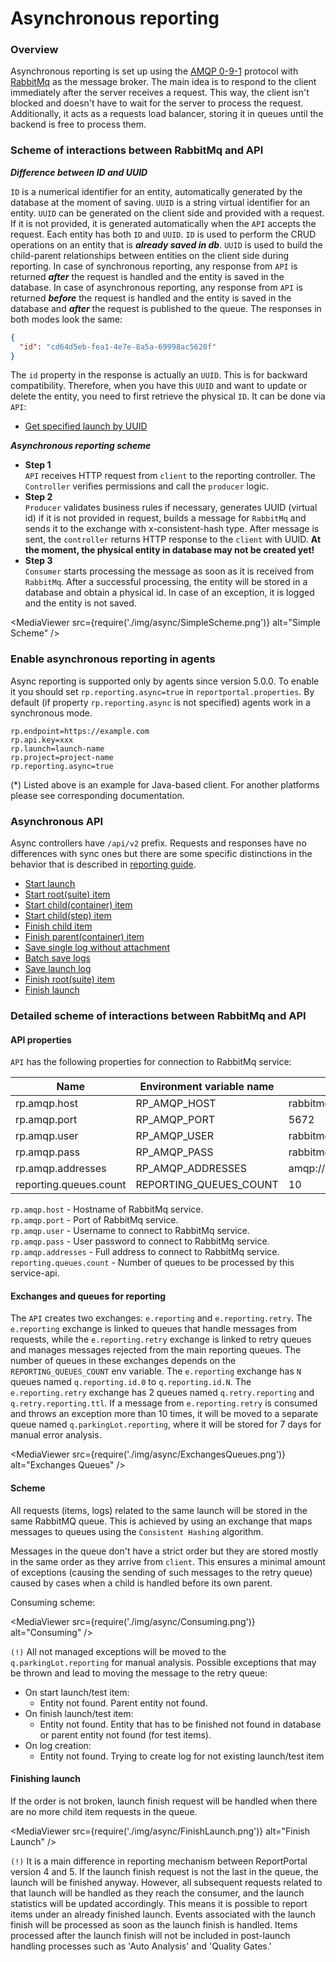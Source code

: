 # Asynchronous reporting

### Overview

Asynchronous reporting is set up using the [AMQP 0-9-1](https://www.rabbitmq.com/tutorials/amqp-concepts.html) protocol with
[RabbitMq](https://www.rabbitmq.com) as the message broker.
The main idea is to respond to the client immediately after the server receives a request. This way, the client isn't blocked and doesn't have to wait for the server to process the request.
Additionally, it acts as a requests load balancer, storing it in queues until the backend is free to process them.

### Scheme of interactions between RabbitMq and API

***Difference between ID and UUID***  

`ID` is a numerical identifier for an entity, automatically generated by the database at the moment of saving.
`UUID` is a string virtual identifier for an entity. `UUID` can be generated on the client side and provided with a request. If it is not provided,
it is generated automatically when the `API` accepts the request.
Each entity has both `ID` and `UUID`. `ID` is used to perform the CRUD operations on an entity that is ***already saved in db***.
`UUID` is used to build the child-parent relationships between entities on the client side during reporting.
In case of synchronous reporting, any response from `API` is returned ***after*** the request is handled and the entity is saved in the database.
In case of asynchronous reporting, any response from `API` is returned ***before*** the request is handled and the entity is saved in the database and ***after*** the request is published to the queue.
The responses in both modes look the same:
```json
{
  "id": "cd64d5eb-fea1-4e7e-8a5a-69998ac5620f"
}
```
The `id` property in the response is actually an `UUID`. This is for backward compatibility.
Therefore, when you have this `UUID` and want to update or delete the entity, you need to first retrieve the physical `ID`.
It can be done via `API`:
* [Get specified launch by UUID](https://reportportal.io/docs/api/service-api/get-launch-by-uuid-using-get)

***Asynchronous reporting scheme***


* **Step 1**  
`API` receives HTTP request from `client` to the reporting controller. The `Controller` verifies permissions and call the `producer` logic.
* **Step 2**  
`Producer` validates business rules if necessary, generates UUID (virtual id) if it is not provided in request,
builds a message for `RabbitMq` and sends it to the exchange with x-consistent-hash type.
After message is sent, the `controller` returns HTTP response to the `client` with UUID. **At the moment, the physical entity in database may not be created yet!**
* **Step 3**  
`Consumer` starts processing the message as soon as it is received from `RabbitMq`. 
After a successful processing, the entity will be stored in a database and obtain a physical id. 
In case of an exception, it is logged and the entity is not saved.

<MediaViewer src={require('./img/async/SimpleScheme.png')} alt="Simple Scheme" />

### Enable asynchronous reporting in agents

Async reporting is supported only by agents since version 5.0.0.
To enable it you should set `rp.reporting.async=true` in `reportportal.properties`.
By default (if property `rp.reporting.async` is not specified) agents work in a synchronous mode.

```properties
rp.endpoint=https://example.com
rp.api.key=xxx
rp.launch=launch-name
rp.project=project-name
rp.reporting.async=true
```

(*) Listed above is an example for Java-based client. For another platforms please see corresponding documentation.

### Asynchronous API

Async controllers have `/api/v2` prefix.
Requests and responses have no differences with sync ones but there are some specific distinctions in the behavior that is described in 
[reporting guide](/developers-guides/ReportingDevelopersGuide).

* [Start launch](/developers-guides/ReportingDevelopersGuide#start-launch)
* [Start root(suite) item](/developers-guides/ReportingDevelopersGuide#start-rootsuite-item)
* [Start child(container) item](/developers-guides/ReportingDevelopersGuide#start-childcontainer-item)
* [Start child(step) item](/developers-guides/ReportingDevelopersGuide#start-childstep-item)
* [Finish child item](/developers-guides/ReportingDevelopersGuide#finish-child-item)
* [Finish parent(container) item](/developers-guides/ReportingDevelopersGuide#finish-parentcontainer-item)
* [Save single log without attachment](/developers-guides/ReportingDevelopersGuide#save-single-log-without-attachment)
* [Batch save logs](/developers-guides/ReportingDevelopersGuide#batch-save-logs)
* [Save launch log](/developers-guides/ReportingDevelopersGuide#save-launch-log)
* [Finish root(suite) item](/developers-guides/ReportingDevelopersGuide#finish-rootsuite-item)
* [Finish launch](/developers-guides/ReportingDevelopersGuide#finish-launch)

### Detailed scheme of interactions between RabbitMq and API

#### API properties

`API` has the following properties for connection to RabbitMq service:

| Name                 | Environment variable name | Default value                          |
|----------------------|---------------------------|----------------------------------------|
| rp.amqp.host         | RP_AMQP_HOST              | rabbitmq                               |
| rp.amqp.port         | RP_AMQP_PORT              | 5672                                   |
| rp.amqp.user         | RP_AMQP_USER              | rabbitmq                               |
| rp.amqp.pass         | RP_AMQP_PASS              | rabbitmq                               |
| rp.amqp.addresses    | RP_AMQP_ADDRESSES         | amqp://rabbitmq:rabbitmq@rabbitmq:5672 |
| reporting.queues.count  | REPORTING_QUEUES_COUNT | 10                                     |


`rp.amqp.host` - Hostname of RabbitMq service.  
`rp.amqp.port` - Port of RabbitMq service.  
`rp.amqp.user` - Username to connect to RabbitMq service.  
`rp.amqp.pass` - User password to connect to RabbitMq service.  
`rp.amqp.addresses` - Full address to connect to RabbitMq service.  
`reporting.queues.count` - Number of queues to be processed by this service-api.

#### Exchanges and queues for reporting

The `API` creates two exchanges: `e.reporting` and `e.reporting.retry`. The `e.reporting` exchange is linked to queues that handle messages from requests, while the `e.reporting.retry` exchange is linked to retry queues and manages messages rejected from the main reporting queues.
The number of queues in these exchanges depends on the `REPORTING_QUEUES_COUNT` env variable. The `e.reporting` exchange has `N` queues named `q.reporting.id.0` to `q.reporting.id.N`. The `e.reporting.retry` exchange has 2 queues named `q.retry.reporting` and `q.retry.reporting.ttl`.
If a message from `e.reporting.retry` is consumed and throws an exception more than 10 times, it will be moved to a separate queue named `q.parkingLot.reporting`, where it will be stored for 7 days for manual error analysis.

<MediaViewer src={require('./img/async/ExchangesQueues.png')} alt="Exchanges Queues" />

#### Scheme

All requests (items, logs) related to the same launch will be stored in the same RabbitMQ queue.
This is achieved by using an exchange that maps messages to queues using the `Consistent Hashing` algorithm.

Messages in the queue don't have a strict order but they are stored mostly in the same order as they arrive from `client`. 
This ensures a minimal amount of exceptions (causing the sending of such messages to the retry queue) caused by cases when a child is handled before its own parent. 

Consuming scheme:

<MediaViewer src={require('./img/async/Consuming.png')} alt="Consuming" />

`(!)` All not managed exceptions will be moved to the `q.parkingLot.reporting` for manual analysis.
Possible exceptions that may be thrown and lead to moving the message to the retry queue:
* On start launch/test item:
    * Entity not found. Parent entity not found.
* On finish launch/test item:
    * Entity not found. Entity that has to be finished not found in database or parent entity not found (for test items).
* On log creation:
    * Entity not found. Trying to create log for not existing launch/test item

#### Finishing launch

If the order is not broken, launch finish request will be handled when there are no more child item requests in the queue.

<MediaViewer src={require('./img/async/FinishLaunch.png')} alt="Finish Launch" />

`(!)` It is a main difference in reporting mechanism between ReportPortal version 4 and 5.
If the launch finish request is not the last in the queue, the launch will be finished anyway.
However, all subsequent requests related to that launch will be handled as they reach the consumer, and the launch statistics will be updated accordingly.
This means it is possible to report items under an already finished launch.
Events associated with the launch finish will be processed as soon as the launch finish is handled.
Items processed after the launch finish will not be included in post-launch handling processes such as 'Auto Analysis' and 'Quality Gates.'


